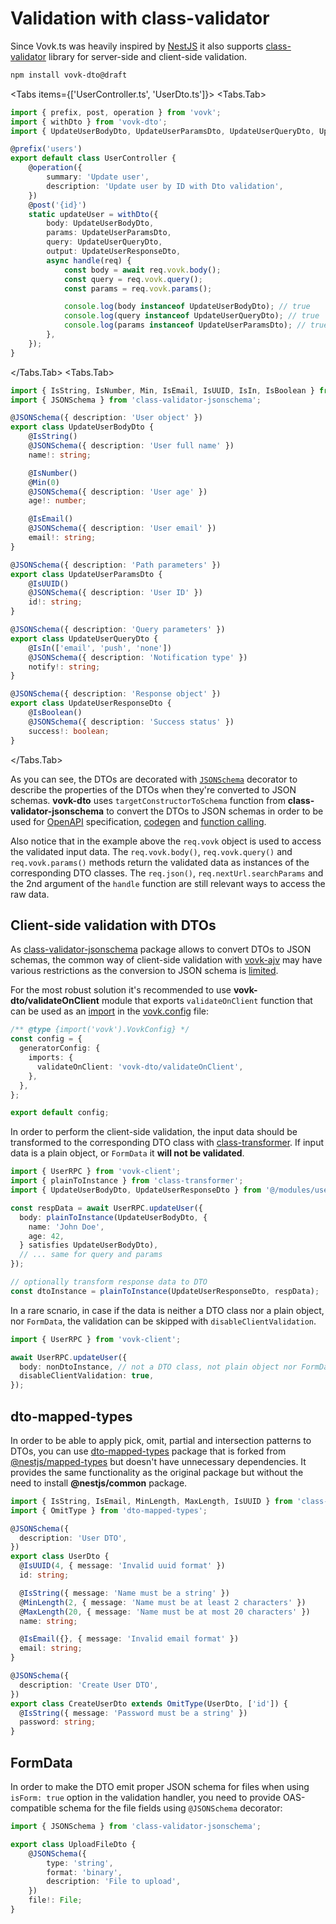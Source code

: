 
# Validation with class-validator

Since Vovk.ts was heavily inspired by [NestJS](https://nestjs.com/) it also supports [class-validator](https://www.npmjs.com/package/class-validator) library for server-side and client-side validation.

```sh npm2yarn
npm install vovk-dto@draft
```

<Tabs items={['UserController.ts', 'UserDto.ts']}>
  <Tabs.Tab>
  
```ts filename="src/modules/user/UserController.ts"
import { prefix, post, operation } from 'vovk';
import { withDto } from 'vovk-dto';
import { UpdateUserBodyDto, UpdateUserParamsDto, UpdateUserQueryDto, UpdateUserResponseDto } from './UserDto';

@prefix('users')
export default class UserController {
    @operation({
        summary: 'Update user',
        description: 'Update user by ID with Dto validation',
    })
    @post('{id}')
    static updateUser = withDto({
        body: UpdateUserBodyDto,
        params: UpdateUserParamsDto,
        query: UpdateUserQueryDto,
        output: UpdateUserResponseDto,
        async handle(req) {
            const body = await req.vovk.body();
            const query = req.vovk.query();
            const params = req.vovk.params();

            console.log(body instanceof UpdateUserBodyDto); // true
            console.log(query instanceof UpdateUserQueryDto); // true
            console.log(params instanceof UpdateUserParamsDto); // true
        },
    });
}
```
  </Tabs.Tab>
  <Tabs.Tab>
  
```ts filename="src/modules/user/UserDto.ts"
import { IsString, IsNumber, Min, IsEmail, IsUUID, IsIn, IsBoolean } from 'class-validator';
import { JSONSchema } from 'class-validator-jsonschema';

@JSONSchema({ description: 'User object' })
export class UpdateUserBodyDto {
    @IsString()
    @JSONSchema({ description: 'User full name' })
    name!: string;

    @IsNumber()
    @Min(0)
    @JSONSchema({ description: 'User age' })
    age!: number;

    @IsEmail()
    @JSONSchema({ description: 'User email' })
    email!: string;
}

@JSONSchema({ description: 'Path parameters' })
export class UpdateUserParamsDto {
    @IsUUID()
    @JSONSchema({ description: 'User ID' })
    id!: string;
}

@JSONSchema({ description: 'Query parameters' })
export class UpdateUserQueryDto {
    @IsIn(['email', 'push', 'none'])
    @JSONSchema({ description: 'Notification type' })
    notify!: string;
}

@JSONSchema({ description: 'Response object' })
export class UpdateUserResponseDto {
    @IsBoolean()
    @JSONSchema({ description: 'Success status' })
    success!: boolean;
}
```
  
  </Tabs.Tab>
</Tabs>

As you can see, the DTOs are decorated with [`JSONSchema`](https://www.npmjs.com/package/class-validator-jsonschema) decorator to describe the properties of the DTOs when they're converted to JSON schemas. **vovk-dto** uses `targetConstructorToSchema` function from **class-validator-jsonschema** to convert the DTOs to JSON schemas in order to be used for [OpenAPI](/openapi) specification, [codegen](/codegen) and [function calling](/function-calling).

Also notice that in the example above the `req.vovk` object is used to access the validated input data. The `req.vovk.body()`, `req.vovk.query()` and `req.vovk.params()` methods return the validated data as instances of the corresponding DTO classes. The `req.json()`, `req.nextUrl.searchParams` and the 2nd argument of the `handle` function are still relevant ways to access the raw data.

<a name="validateonclient" />

## Client-side validation with DTOs

As [class-validator-jsonschema](https://www.npmjs.com/package/class-validator-jsonschema) package allows to convert DTOs to JSON schemas, the common way of client-side validation with [vovk-ajv](/validation/client) may have various restrictions as the conversion to JSON schema is [limited](https://www.npmjs.com/package/class-validator-jsonschema#limitations).

For the most robust solution it's recommended to use **vovk-dto/validateOnClient** module that exports `validateOnClient` function that can be used as an [import](/imports#validateonclient) in the [vovk.config](/config) file:

```ts filename="vovk.config.mjs"
/** @type {import('vovk').VovkConfig} */
const config = {
  generatorConfig: {
    imports: {
      validateOnClient: 'vovk-dto/validateOnClient',
    },
  },
};

export default config;
```

In order to perform the client-side validation, the input data should be transformed to the corresponding DTO class with [class-transformer](https://www.npmjs.com/package/class-transformer). If input data is a plain object, or `FormData` it **will not be validated**. 

```ts
import { UserRPC } from 'vovk-client';
import { plainToInstance } from 'class-transformer';
import { UpdateUserBodyDto, UpdateUserResponseDto } from '@/modules/user/UserDto';

const respData = await UserRPC.updateUser({
  body: plainToInstance(UpdateUserBodyDto, {
    name: 'John Doe',
    age: 42,
  } satisfies UpdateUserBodyDto),
  // ... same for query and params
});

// optionally transform response data to DTO
const dtoInstance = plainToInstance(UpdateUserResponseDto, respData);
```

In a rare scnario, in case if the data is neither a DTO class nor a plain object, nor `FormData`, the validation can be skipped with `disableClientValidation`.

```ts
import { UserRPC } from 'vovk-client';

await UserRPC.updateUser({
  body: nonDtoInstance, // not a DTO class, not plain object nor FormData
  disableClientValidation: true,
});
```

## dto-mapped-types

In order to be able to apply pick, omit, partial and intersection patterns to DTOs, you can use [dto-mapped-types](https://www.npmjs.com/package/dto-mapped-types) package that is forked from [@nestjs/mapped-types](https://www.npmjs.com/package/@nestjs/mapped-types) but doesn't have unnecessary dependencies. It provides the same functionality as the original package but without the need to install **@nestjs/common** package.

```ts filename="src/modules/user/UserDto.ts"
import { IsString, IsEmail, MinLength, MaxLength, IsUUID } from 'class-validator';
import { OmitType } from 'dto-mapped-types';

@JSONSchema({
  description: 'User DTO',
})
export class UserDto {
  @IsUUID(4, { message: 'Invalid uuid format' })
  id: string;

  @IsString({ message: 'Name must be a string' })
  @MinLength(2, { message: 'Name must be at least 2 characters' })
  @MaxLength(20, { message: 'Name must be at most 20 characters' })
  name: string;

  @IsEmail({}, { message: 'Invalid email format' })
  email: string;
}

@JSONSchema({
  description: 'Create User DTO',
})
export class CreateUserDto extends OmitType(UserDto, ['id']) {
  @IsString({ message: 'Password must be a string' })
  password: string;
}
```

## FormData

In order to make the DTO emit proper JSON schema for files when using `isForm: true` option in the validation handler, you need to provide OAS-compatible schema for the file fields using `@JSONSchema` decorator:

```ts {6}
import { JSONSchema } from 'class-validator-jsonschema';

export class UploadFileDto {
    @JSONSchema({
        type: 'string',
        format: 'binary',
        description: 'File to upload',
    })
    file!: File;
}
```